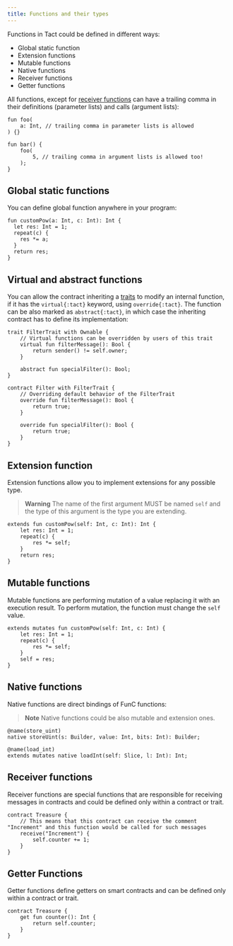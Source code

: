 ```yaml
---
title: Functions and their types
---
```


Functions in Tact could be defined in different ways:

- Global static function
- Extension functions
- Mutable functions
- Native functions
- Receiver functions
- Getter functions

All functions, except for [receiver functions](#receiver-functions) can have a trailing comma in their definitions (parameter lists) and calls (argument lists):

```tact
fun foo(
    a: Int, // trailing comma in parameter lists is allowed
) {}

fun bar() {
    foo(
        5, // trailing comma in argument lists is allowed too!
    );
}
```

## Global static functions

You can define global function anywhere in your program:

```tact
fun customPow(a: Int, c: Int): Int {
  let res: Int = 1;
  repeat(c) {
    res *= a;
  }
  return res;
}
```

## Virtual and abstract functions

You can allow the contract inheriting a [traits](/book/types#traits) to modify an internal function, if it has the `virtual{:tact}` keyword, using `override{:tact}`. The function can be also marked as `abstract{:tact}`, in which case the inheriting contract has to define its implementation:

```tact
trait FilterTrait with Ownable {
    // Virtual functions can be overridden by users of this trait
    virtual fun filterMessage(): Bool {
        return sender() != self.owner;
    }

    abstract fun specialFilter(): Bool;
}

contract Filter with FilterTrait {
    // Overriding default behavior of the FilterTrait
    override fun filterMessage(): Bool {
        return true;
    }

    override fun specialFilter(): Bool {
        return true;
    }
}
```

## Extension function

Extension functions allow you to implement extensions for any possible type.

> **Warning**
> The name of the first argument MUST be named `self` and the type of this argument is the type you are extending.

```tact
extends fun customPow(self: Int, c: Int): Int {
    let res: Int = 1;
    repeat(c) {
        res *= self;
    }
    return res;
}
```

## Mutable functions

Mutable functions are performing mutation of a value replacing it with an execution result. To perform mutation, the function must change the `self` value.

```tact
extends mutates fun customPow(self: Int, c: Int) {
    let res: Int = 1;
    repeat(c) {
        res *= self;
    }
    self = res;
}
```

## Native functions

Native functions are direct bindings of FunC functions:

> **Note**
> Native functions could be also mutable and extension ones.

```tact
@name(store_uint)
native storeUint(s: Builder, value: Int, bits: Int): Builder;

@name(load_int)
extends mutates native loadInt(self: Slice, l: Int): Int;
```

## Receiver functions

Receiver functions are special functions that are responsible for receiving messages in contracts and could be defined only within a contract or trait.

```tact
contract Treasure {
    // This means that this contract can receive the comment "Increment" and this function would be called for such messages
    receive("Increment") {
        self.counter += 1;
    }
}
```

## Getter Functions

Getter functions define getters on smart contracts and can be defined only within a contract or trait.

```tact
contract Treasure {
    get fun counter(): Int {
        return self.counter;
    }
}
```
